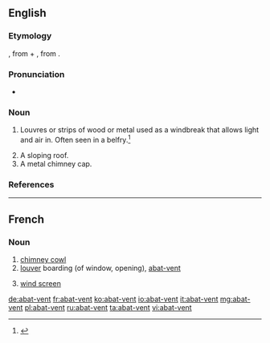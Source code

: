 ==English==

===Etymology===
{{borrowing|fr}}, from {{term|abattre||to throw down|lang=fr}} + {{term|vent||wind|lang=fr}}, from {{etyl|la|en}} {{term|ventus|lang=la}}.

===Pronunciation===
* {{a|US}} {{IPA|/ɑ.ˌbɑ.ˈvɑ̃/}}

===Noun===
{{en-noun}}

# {{context|architecture|lang=en}} Louvres or strips of wood or metal used as a windbreak that allows light and air in. Often seen in a belfry.<ref>{{R:MW3 1976|page=2}}</ref>
# A sloping roof.
# A metal chimney cap.

===References===
<references/>

----

==French==

===Noun===
{{fr-noun|m|head=[[abat]]-[[vent]]}}

# [[chimney cowl]]
# [[louver]] boarding (of window, opening), [[#English|abat-vent]]
# {{context|agriculture|lang=fr}} [[wind screen]]

[[de:abat-vent]]
[[fr:abat-vent]]
[[ko:abat-vent]]
[[io:abat-vent]]
[[it:abat-vent]]
[[mg:abat-vent]]
[[pl:abat-vent]]
[[ru:abat-vent]]
[[ta:abat-vent]]
[[vi:abat-vent]]